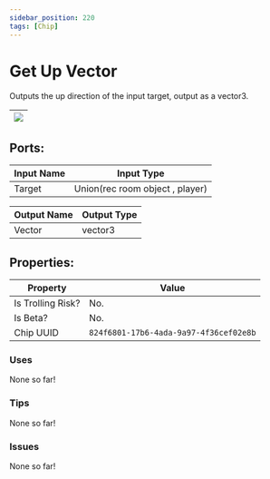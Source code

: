 ```yaml
---
sidebar_position: 220
tags: [Chip]
---
```


# Get Up Vector


Outputs the up direction of the input target, output as a vector3.

| ![](https://images-ext-2.discordapp.net/external/MPmIaQzlEPmgGWlgi-WxBBXt0Bjv_zWPkg1y1f_sy3s/https/www.recroomcircuits.com/image/circuit/absolute-value?width=206&height=108) |
|-----|

## Ports:

| Input Name | Input Type |
|-----------|-----------|
| Target | Union(rec room object , player) |

| Output Name | Output Type |
|-----------|-----------|
| Vector | vector3 |

## Properties:

| Property  | Value |
|-------------------|-----------|
| Is Trolling Risk? | No. |
| Is Beta? | No. |
| Chip UUID | `824f6801-17b6-4ada-9a97-4f36cef02e8b` |

### Uses

None so far!

### Tips

None so far!

### Issues

None so far!